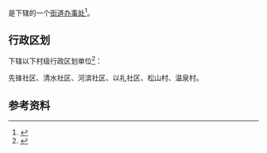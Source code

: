 {{中国乡级行政区|53/03/26/004/000}}

'''{{PAGENAMEBASE}}'''是{{PRC admin/fullname|53/03/26/004/000|3}}下辖的一个[[街道办事处|街道办事处]]<ref>{{PRC admin/ref sgc|{{PRC admin/parent|53/03/26/004/000}}}}</ref>。

== 行政区划 ==
{{PAGENAMEBASE}}下辖以下村级行政区划单位<ref>{{PRC admin/ref sgc|53/03/26/004/000}}</ref>：

先锋社区、清水社区、河滨社区、以礼社区、松山村、温泉村。

== 参考资料 ==
{{reflist}}

{{云南行政区划小作品}}
{{PRC admin/navcat|53/03/26/004/000}}
